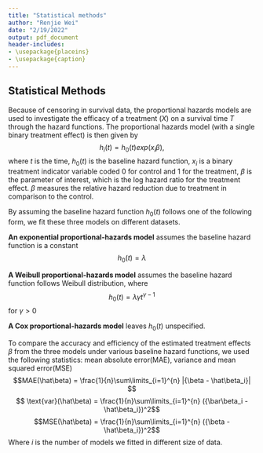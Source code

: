 ```yaml
---
title: "Statistical methods"
author: "Renjie Wei"
date: "2/19/2022"
output: pdf_document
header-includes:
- \usepackage{placeins}
- \usepackage{caption}
---
```


## Statistical Methods

Because of censoring in survival data, the proportional hazards models are used to investigate the efficacy of a treatment ($X$) on a survival time $T$ through the hazard functions. The proportional hazards model (with a single binary treatment effect) is then given by 
$$h_i(t) = h_0(t) exp(x_i\beta),$$
where $t$ is the time, $h_0(t)$ is the baseline hazard function, $x_i$ is a binary treatment indicator variable coded 0 for control and 1 for the treatment, $\beta$ is the parameter of interest, which is the log hazard ratio for the treatment effect. $\beta$ measures the relative hazard reduction due to treatment in comparison to the control.

By assuming the baseline hazard function $h_0(t)$ follows one of the following form, we fit these three models on different datasets. 

**An exponential proportional-hazards model** assumes the baseline hazard function is a constant $$h_0(t) = \lambda$$ 

**A Weibull proportional-hazards model** assumes the baseline hazard function  follows Weibull distribution, where $$h_0(t) = \lambda\gamma t^{\gamma-1}$$ for $\gamma>0$ 

**A Cox proportional-hazards model** leaves $h_0(t)$ unspecified.

To compare the accuracy and efficiency of the estimated treatment effects $\beta$ from the three models under various baseline hazard functions, we used the following statistics: mean absolute error(MAE), variance and mean squared error(MSE)
$$MAE(\hat\beta) = \frac{1}{n}\sum\limits_{i=1}^{n} |{\beta - \hat\beta_i}| $$
$$ \text{var}(\hat\beta) = \frac{1}{n}\sum\limits_{i=1}^{n} ({\bar\beta_i - \hat\beta_i})^2$$
$$MSE(\hat\beta) = \frac{1}{n}\sum\limits_{i=1}^{n} ({\beta - \hat\beta_i})^2$$
Where $i$ is the number of models we fitted in different size of data.
